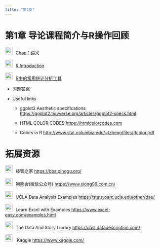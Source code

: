 ```yaml
---
title: "第1章"
---
```


# 第1章 导论课程简介与R操作回顾

<img src="img/teacher.png" style="width: 24px; height: 24px;margin-right: 10px">[Chap 1 讲义](https://lizongzhang.github.io/mvs/chap1.html)
  
<img src="img/link.png" style="width: 24px; height: 24px;margin-right: 10px">[R Introduction](https://lizongzhang.github.io/mvs/R0.html)

<img src="img/link.png" style="width: 24px; height: 24px;margin-right: 10px">[R中的常用统计分析工具](https://lizongzhang.github.io/mvs/pre.html)
  
  -   [习题答案](https://lizongzhang.github.io/mvs/1solution.html)

  -   Useful links  
  
      -   ggplot2 Aesthetic specifications <https://ggplot2.tidyverse.org/articles/ggplot2-specs.html>
      
      -    HTML COLOR CODES <https://htmlcolorcodes.com>
      
      -    Colors in R <http://www.stat.columbia.edu/~tzheng/files/Rcolor.pdf>

# 拓展资源

<img src="img/link.png" style="width: 24px; height: 24px;margin-right: 10px">经管之家 <https://bbs.pinggu.org/> 

<img src="img/link.png" style="width: 24px; height: 24px;margin-right: 10px">狗熊会(微信公众号) <https://www.xiong99.com.cn/> 

<img src="img/link.png" style="width: 24px; height: 24px;margin-right: 10px">UCLA Data Analysis Examples <https://stats.oarc.ucla.edu/other/dae/> 

<img src="img/link.png" style="width: 24px; height: 24px;margin-right: 10px">Learn Excel with Examples <https://www.excel-easy.com/examples.html> 

<img src="img/link.png" style="width: 24px; height: 24px;margin-right: 10px">The Data And Story Library <https://dasl.datadescription.com/> 

<img src="img/link.png" style="width: 24px; height: 24px;margin-right: 10px"> Kaggle <https://www.kaggle.com/> 
